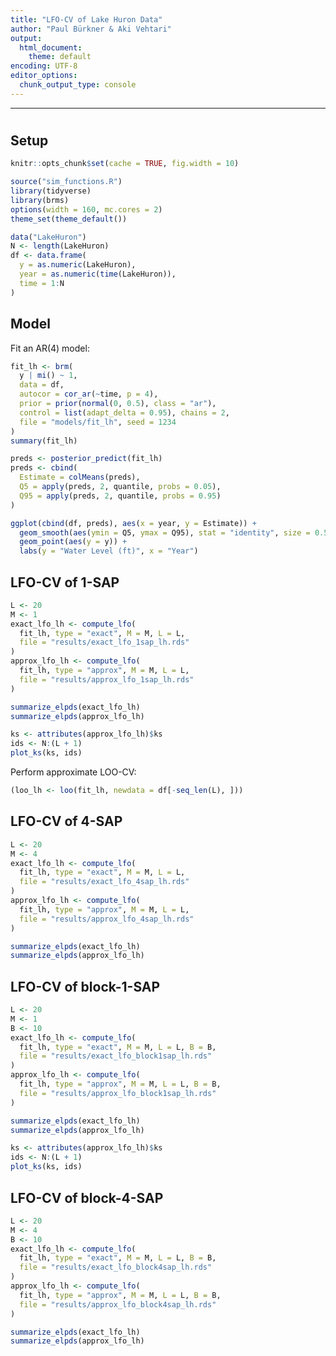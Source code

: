 ```yaml
---
title: "LFO-CV of Lake Huron Data"
author: "Paul Bürkner & Aki Vehtari"
output:
  html_document:
    theme: default
encoding: UTF-8
editor_options: 
  chunk_output_type: console
---
```


<style>
pre {
  overflow-x: auto;
}
pre code {
  word-wrap: normal;
  white-space: pre;
}
</style>

---

# {.tabset}

## Setup

```r
knitr::opts_chunk$set(cache = TRUE, fig.width = 10)
```

```r
source("sim_functions.R")
library(tidyverse)
library(brms)
options(width = 160, mc.cores = 2)
theme_set(theme_default())
```

```r
data("LakeHuron")
N <- length(LakeHuron)
df <- data.frame(
  y = as.numeric(LakeHuron),
  year = as.numeric(time(LakeHuron)),
  time = 1:N
)
```

## Model

Fit an AR(4) model:
```r
fit_lh <- brm(
  y | mi() ~ 1, 
  data = df, 
  autocor = cor_ar(~time, p = 4), 
  prior = prior(normal(0, 0.5), class = "ar"),
  control = list(adapt_delta = 0.95), chains = 2,
  file = "models/fit_lh", seed = 1234
)
summary(fit_lh)
```

```r
preds <- posterior_predict(fit_lh)
preds <- cbind(
  Estimate = colMeans(preds), 
  Q5 = apply(preds, 2, quantile, probs = 0.05),
  Q95 = apply(preds, 2, quantile, probs = 0.95)
)

ggplot(cbind(df, preds), aes(x = year, y = Estimate)) +
  geom_smooth(aes(ymin = Q5, ymax = Q95), stat = "identity", size = 0.5) +
  geom_point(aes(y = y)) + 
  labs(y = "Water Level (ft)", x = "Year")
```

## LFO-CV of 1-SAP

```r
L <- 20
M <- 1
exact_lfo_lh <- compute_lfo(
  fit_lh, type = "exact", M = M, L = L, 
  file = "results/exact_lfo_1sap_lh.rds"
)
approx_lfo_lh <- compute_lfo(
  fit_lh, type = "approx", M = M, L = L, 
  file = "results/approx_lfo_1sap_lh.rds"
)
```

```r
summarize_elpds(exact_lfo_lh)
summarize_elpds(approx_lfo_lh)
```

```r
ks <- attributes(approx_lfo_lh)$ks
ids <- N:(L + 1)
plot_ks(ks, ids)
```

Perform approximate LOO-CV:
```r
(loo_lh <- loo(fit_lh, newdata = df[-seq_len(L), ]))
```

## LFO-CV of 4-SAP

```r
L <- 20
M <- 4
exact_lfo_lh <- compute_lfo(
  fit_lh, type = "exact", M = M, L = L, 
  file = "results/exact_lfo_4sap_lh.rds"
)
approx_lfo_lh <- compute_lfo(
  fit_lh, type = "approx", M = M, L = L, 
  file = "results/approx_lfo_4sap_lh.rds"
)
```

```r
summarize_elpds(exact_lfo_lh)
summarize_elpds(approx_lfo_lh)
```


## LFO-CV of block-1-SAP

```r
L <- 20
M <- 1
B <- 10
exact_lfo_lh <- compute_lfo(
  fit_lh, type = "exact", M = M, L = L, B = B,
  file = "results/exact_lfo_block1sap_lh.rds"
)
approx_lfo_lh <- compute_lfo(
  fit_lh, type = "approx", M = M, L = L, B = B,
  file = "results/approx_lfo_block1sap_lh.rds"
)
```

```r
summarize_elpds(exact_lfo_lh)
summarize_elpds(approx_lfo_lh)
```

```r
ks <- attributes(approx_lfo_lh)$ks
ids <- N:(L + 1)
plot_ks(ks, ids)
```



## LFO-CV of block-4-SAP

```r
L <- 20
M <- 4
B <- 10
exact_lfo_lh <- compute_lfo(
  fit_lh, type = "exact", M = M, L = L, B = B,
  file = "results/exact_lfo_block4sap_lh.rds"
)
approx_lfo_lh <- compute_lfo(
  fit_lh, type = "approx", M = M, L = L, B = B,
  file = "results/approx_lfo_block4sap_lh.rds"
)
```

```r
summarize_elpds(exact_lfo_lh)
summarize_elpds(approx_lfo_lh)
```
